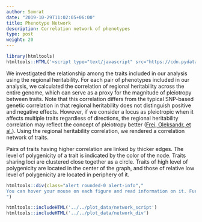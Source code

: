 ```yaml
---
author: Somrat
date: "2019-10-29T11:02:05+06:00"
title: Phenotype Network
description: Correlation network of phenotypes
type: post
weight: 20
---
```


```r
library(htmltools)
htmltools::HTML('<script type="text/javascript" src="https://cdn.pydata.org/bokeh/release/bokeh-1.3.4.min.js"></script>')
```

We investigated the relationship among the traits included in our analysis using the regional heritability.
For each pair of phenotypes included in our analysis, we calculated the correlation of regional heritability across the entire genome, which can serve as a proxy for the magnitude of pleiotropy between traits.
Note that this correlation differs from the typical SNP-based genetic correlation in that regional heritability does not distinguish positive and negative effects.
However, if we consider a locus as pleiotropic when it affects multiple traits regardless of directions, the regional heritability correlation may reflect the concept of pleiotropy better ([Frei, Oleksandr, et al.](https://www.nature.com/articles/s41467-019-10310-0)).
Using the regional heritability correlation, we rendered a correlation network of traits.

Pairs of traits having higher correlation are linked by thicker edges.
The level of polygenicity of a trait is indicated by the color of the node.
Traits sharing loci are clustered close together as a circle.
Traits of high level of polygenicity are located in the center of the graph, and those of relative low level of polygenicity are located in periphery of it. 

```r
htmltools::div(class="alert rounded-0 alert-info","
You can hover your mouse on each figure and read information on it. Furthermore, you can magnify a region of interest, check detailed information, and download the figure, etc. using plenty of interactive functions (zoom, pan, reset, save, etc.). You can also click on a phenotype of your interest to get more information.
")
```

```r
htmltools::includeHTML('../../plot_data/network_script')
htmltools::includeHTML('../../plot_data/network_div')
```